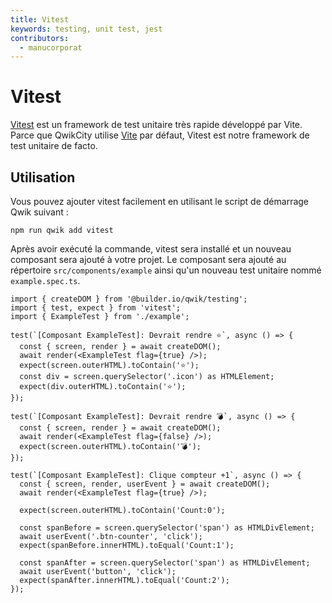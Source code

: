 ```yaml
---
title: Vitest
keywords: testing, unit test, jest
contributors:
  - manucorporat
---
```


# Vitest

[Vitest](https://vitest.dev/) est un framework de test unitaire très rapide développé par Vite. Parce que QwikCity utilise [Vite](https://vitejs.dev/) par défaut, Vitest est notre framework de test unitaire de facto.

## Utilisation

Vous pouvez ajouter vitest facilement en utilisant le script de démarrage Qwik suivant :

```shell
npm run qwik add vitest
```

Après avoir exécuté la commande, vitest sera installé et un nouveau composant sera ajouté à votre projet. Le composant sera ajouté au répertoire `src/components/example` ainsi qu'un nouveau test unitaire nommé `example.spec.ts`.

```tsx
import { createDOM } from '@builder.io/qwik/testing';
import { test, expect } from 'vitest';
import { ExampleTest } from './example';

test(`[Composant ExampleTest]: Devrait rendre ⭐`, async () => {
  const { screen, render } = await createDOM();
  await render(<ExampleTest flag={true} />);
  expect(screen.outerHTML).toContain('⭐');
  const div = screen.querySelector('.icon') as HTMLElement;
  expect(div.outerHTML).toContain('⭐');
});

test(`[Composant ExampleTest]: Devrait rendre 💣`, async () => {
  const { screen, render } = await createDOM();
  await render(<ExampleTest flag={false} />);
  expect(screen.outerHTML).toContain('💣');
});

test(`[Composant ExampleTest]: Clique compteur +1`, async () => {
  const { screen, render, userEvent } = await createDOM();
  await render(<ExampleTest flag={true} />);

  expect(screen.outerHTML).toContain('Count:0');

  const spanBefore = screen.querySelector('span') as HTMLDivElement;
  await userEvent('.btn-counter', 'click');
  expect(spanBefore.innerHTML).toEqual('Count:1');

  const spanAfter = screen.querySelector('span') as HTMLDivElement;
  await userEvent('button', 'click');
  expect(spanAfter.innerHTML).toEqual('Count:2');
});
```
